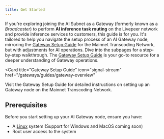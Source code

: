 ```yaml
---
title: Get Started
---
```


If you're exploring joining the AI Subnet as a Gateway (formerly known as a
_Broadcaster_) to perform **AI inference task routing** on the Livepeer network
and provide inference services to customers, this guide is for you. It's
tailored to help you navigate the setup process of an AI Gateway node, mirroring
the [Gateway Setup Guide](/gateways/guides/gateway-overview) for the Mainnet
Transcoding Network, but with adjustments for AI operations. Dive into the
subpages for a step-by-step walkthrough. The
[Gateway Setup Guide](/gateways/guides/gateway-overview) is your go-to resource
for a deeper understanding of Gateway operations.

<Card
  title="Gateway Setup Guide"
  icon="signal-stream"
  href="/gateways/guides/gateway-overview"
>
  Visit the Gateway Setup Guide for detailed instructions on setting up an
  Gateway node on the Mainnet Transcoding Network.
</Card>

## Prerequisites

Before you start setting up your AI Gateway node, ensure you have:

- A [Linux](https://ubuntu.com/download/desktop) system (Support for Windows and
  MacOS coming soon)
- Root user access to the system
